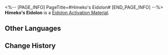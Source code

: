 <%-- [PAGE_INFO]
PageTitle=#Himeko's Eidolon#
[END_PAGE_INFO] --%>
{{Item Infobox
|id          = 11003
|image       = Item Himeko's Eidolon.png
|type        = Eidolon Activation Material
|invCategory = 
|rarity      = 5
|effect      = Material for raising Himeko's Eidolon Level.
|description = 
}}
'''Himeko's Eidolon''' is a [[Eidolon Activation Material]].

==Other Languages==
{{Other Languages
|en   = Himeko's Eidolon
|zhs  = 【姬子】的星魂
|zht  = 【姬子】的星魂
|ja   = 「姫子」の星魂
|ko   = [히메코]의 성혼
|es   = Eidolon de Himeko
|fr   = Eidolon de Himeko
|ru   = Эйдолон Химеко
|th   = Eidolon ของ Himeko
|vi   = Tinh Hồn Himeko
|de   = Himekos Eidolon
|id   = Himeko's Eidolon
|pt   = Eidolon de Himeko
}}

==Change History==
{{Change History|2.0}}